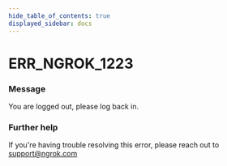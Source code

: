 ```yaml
---
hide_table_of_contents: true
displayed_sidebar: docs
---
```



# ERR_NGROK_1223

### Message
You are logged out, please log back in.

<ErrorDetails error='err_ngrok_1223' />


### Further help
If you're having trouble resolving this error, please reach out to [support@ngrok.com](mailto:support@ngrok.com?subject=Help%20with%20ERR_NGROK_1223)

